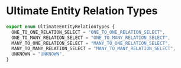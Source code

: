 # Ultimate Entity Relation Types

```ts filename="src/types/ultimate-entity-relation-types.ts" copy showLineNumbers
export enum UltimateEntityRelationTypes {
  ONE_TO_ONE_RELATION_SELECT = "ONE_TO_ONE_RELATION_SELECT",
  ONE_TO_MANY_RELATION_SELECT = "ONE_TO_MANY_RELATION_SELECT",
  MANY_TO_ONE_RELATION_SELECT = "MANY_TO_ONE_RELATION_SELECT",
  MANY_TO_MANY_RELATION_SELECT = "MANY_TO_MANY_RELATION_SELECT",
  UNKNOWN = "UNKNOWN",
}
```